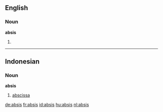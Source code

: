 ==English==

===Noun===
'''absis'''
# {{alternative spelling of|apsis}}

{{anagrams:en/abiss}}
----

==Indonesian==

===Noun===
'''absis'''

# [[abscissa]]

[[de:absis]]
[[fr:absis]]
[[id:absis]]
[[hu:absis]]
[[nl:absis]]